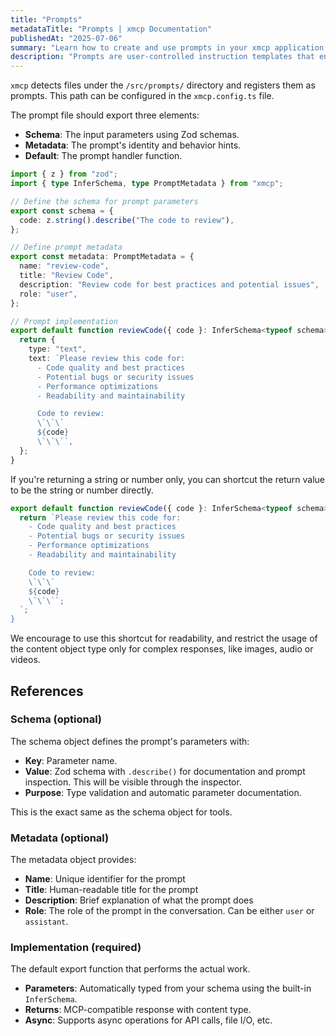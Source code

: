 ```yaml
---
title: "Prompts"
metadataTitle: "Prompts | xmcp Documentation"
publishedAt: "2025-07-06"
summary: "Learn how to create and use prompts in your xmcp application."
description: "Prompts are user-controlled instruction templates that enable structured, consistent interactions through parameterized workflows."
---
```


`xmcp` detects files under the `/src/prompts/` directory and registers them as prompts. This path can be configured in the `xmcp.config.ts` file.

The prompt file should export three elements:

- **Schema**: The input parameters using Zod schemas.
- **Metadata**: The prompt's identity and behavior hints.
- **Default**: The prompt handler function.

```typescript title="src/prompts/review-code.ts"
import { z } from "zod";
import { type InferSchema, type PromptMetadata } from "xmcp";

// Define the schema for prompt parameters
export const schema = {
  code: z.string().describe("The code to review"),
};

// Define prompt metadata
export const metadata: PromptMetadata = {
  name: "review-code",
  title: "Review Code",
  description: "Review code for best practices and potential issues",
  role: "user",
};

// Prompt implementation
export default function reviewCode({ code }: InferSchema<typeof schema>) {
  return {
    type: "text",
    text: `Please review this code for:
      - Code quality and best practices
      - Potential bugs or security issues
      - Performance optimizations
      - Readability and maintainability

      Code to review:
      \`\`\`
      ${code}
      \`\`\``,
  };
}
```

If you're returning a string or number only, you can shortcut the return value to be the string or number directly.

```typescript
export default function reviewCode({ code }: InferSchema<typeof schema>) {
  return `Please review this code for:
    - Code quality and best practices
    - Potential bugs or security issues
    - Performance optimizations
    - Readability and maintainability

    Code to review:
    \`\`\`
    ${code}
    \`\`\``;
  `;
}
```

<Callout variant="info">
  We encourage to use this shortcut for readability, and restrict the usage of
  the content object type only for complex responses, like images, audio or
  videos.
</Callout>

## References

### Schema (optional)

The schema object defines the prompt's parameters with:

- **Key**: Parameter name.
- **Value**: Zod schema with `.describe()` for documentation and prompt inspection. This will be visible through the inspector.
- **Purpose**: Type validation and automatic parameter documentation.

This is the exact same as the schema object for tools.

### Metadata (optional)

The metadata object provides:

- **Name**: Unique identifier for the prompt
- **Title**: Human-readable title for the prompt
- **Description**: Brief explanation of what the prompt does
- **Role**: The role of the prompt in the conversation. Can be either `user` or `assistant`.

### Implementation (required)

The default export function that performs the actual work.

- **Parameters**: Automatically typed from your schema using the built-in `InferSchema`.
- **Returns**: MCP-compatible response with content type.
- **Async**: Supports async operations for API calls, file I/O, etc.
